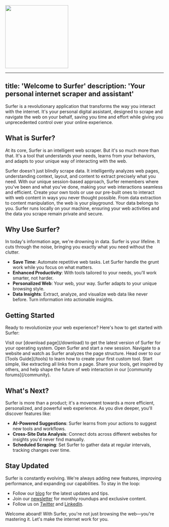 <img height="200" src="images/SuferIcon.png" />

---
title: 'Welcome to Surfer'
description: 'Your personal internet scraper and assistant'
---

Surfer is a revolutionary application that transforms the way you interact with the internet. It's your personal digital assistant, designed to scrape and navigate the web on your behalf, saving you time and effort while giving you unprecedented control over your online experience.

## What is Surfer?

At its core, Surfer is an intelligent web scraper. But it's so much more than that. It's a tool that understands your needs, learns from your behaviors, and adapts to your unique way of interacting with the web.

<CardGroup cols={2}>
  <Card title="Smart Scraping" icon="spider-web">
    Surfer doesn't just blindly scrape data. It intelligently analyzes web pages, understanding context, layout, and content to extract precisely what you need.
  </Card>
  <Card title="Session Management" icon="browser">
    With our unique session-based approach, Surfer remembers where you've been and what you've done, making your web interactions seamless and efficient.
  </Card>
  <Card title="Custom Tools" icon="screwdriver-wrench">
    Create your own tools or use our pre-built ones to interact with web content in ways you never thought possible. From data extraction to content manipulation, the web is your playground.
  </Card>
  <Card title="Privacy First" icon="shield-check">
    Your data belongs to you. Surfer runs locally on your machine, ensuring your web activities and the data you scrape remain private and secure.
  </Card>
</CardGroup>

## Why Use Surfer?

In today's information age, we're drowning in data. Surfer is your lifeline. It cuts through the noise, bringing you exactly what you need without the clutter.

- **Save Time**: Automate repetitive web tasks. Let Surfer handle the grunt work while you focus on what matters.
- **Enhanced Productivity**: With tools tailored to your needs, you'll work smarter, not harder.
- **Personalized Web**: Your web, your way. Surfer adapts to your unique browsing style.
- **Data Insights**: Extract, analyze, and visualize web data like never before. Turn information into actionable insights.

## Getting Started

Ready to revolutionize your web experience? Here's how to get started with Surfer:

<Steps>
  <Step title="Download and Install">
    Visit our [download page](/download) to get the latest version of Surfer for your operating system.
  </Step>
  <Step title="Launch and Explore">
    Open Surfer and start a new session. Navigate to a website and watch as Surfer analyzes the page structure.
  </Step>
  <Step title="Create Your First Tool">
    Head over to our [Tools Guide](/tools) to learn how to create your first custom tool. Start simple, like extracting all links from a page.
  </Step>
  <Step title="Join the Community">
    Share your tools, get inspired by others, and help shape the future of web interaction in our [community forums](/community).
  </Step>
</Steps>

## What's Next?

Surfer is more than a product; it's a movement towards a more efficient, personalized, and powerful web experience. As you dive deeper, you'll discover features like:

- **AI-Powered Suggestions**: Surfer learns from your actions to suggest new tools and workflows.
- **Cross-Site Data Analysis**: Connect dots across different websites for insights you'd never find manually.
- **Scheduled Scraping**: Set Surfer to gather data at regular intervals, tracking changes over time.

## Stay Updated

Surfer is constantly evolving. We're always adding new features, improving performance, and expanding our capabilities. To stay in the loop:

- Follow our [blog](/blog) for the latest updates and tips.
- Join our [newsletter](#) for monthly roundups and exclusive content.
- Follow us on [Twitter](https://twitter.com/piedpiper) and [LinkedIn](https://linkedin.com/company/piedpiper).

Welcome aboard! With Surfer, you're not just browsing the web—you're mastering it. Let's make the internet work for you.